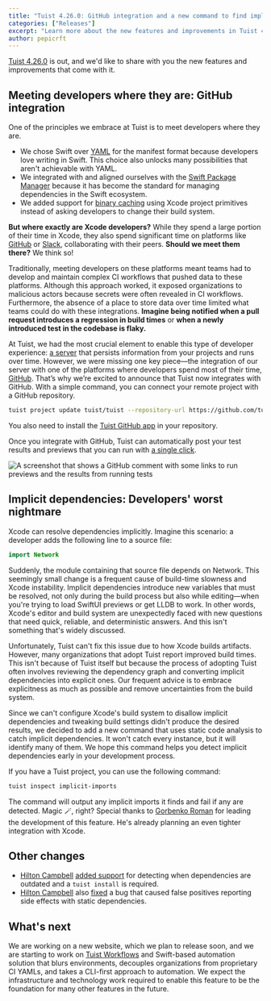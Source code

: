 ```yaml
---
title: "Tuist 4.26.0: GitHub integration and a new command to find implicit dependencies"
categories: ["Releases"]
excerpt: "Learn more about the new features and improvements in Tuist 4.26.0."
author: pepicrft
---
```


[Tuist 4.26.0](https://github.com/tuist/tuist/releases/tag/4.26.0) is out, and we'd like to share with you the new features and improvements that come with it.

## Meeting developers where they are: GitHub integration

One of the principles we embrace at Tuist is to meet developers where they are.

- We chose Swift over [YAML](https://yaml.org/) for the manifest format because developers love writing in Swift. This choice also unlocks many possibilities that aren't achievable with YAML.
- We integrated with and aligned ourselves with the [Swift Package Manager](https://www.swift.org/documentation/package-manager/) because it has become the standard for managing dependencies in the Swift ecosystem.
- We added support for [binary caching](https://docs.tuist.io/guides/develop/build/cache) using Xcode project primitives instead of asking developers to change their build system.

**But where exactly are Xcode developers?** While they spend a large portion of their time in Xcode, they also spend significant time on platforms like [GitHub](https://github.com) or [Slack](https://slack.com), collaborating with their peers. **Should we meet them there?** We think so!

Traditionally, meeting developers on these platforms meant teams had to develop and maintain complex CI workflows that pushed data to these platforms. Although this approach worked, it exposed organizations to malicious actors because secrets were often revealed in CI workflows. Furthermore, the absence of a place to store data over time limited what teams could do with these integrations. **Imagine being notified when a pull request introduces a regression in build times** or **when a newly introduced test in the codebase is flaky.**

At Tuist, we had the most crucial element to enable this type of developer experience: [a server](https://docs.tuist.io/server/introduction/why-a-server) that persists information from your projects and runs over time. However, we were missing one key piece—the integration of our server with one of the platforms where developers spend most of their time, [GitHub](https://github.com). That’s why we’re excited to announce that Tuist now integrates with GitHub. With a simple command, you can connect your remote project with a GitHub repository.

```bash
tuist project update tuist/tuist --repository-url https://github.com/tuist/tuist
```

You also need to install the [Tuist GitHub app](https://github.com/marketplace/tuist) in your repository.

Once you integrate with GitHub, Tuist can automatically post your test results and previews that you can run with [a single click](/blog/2024/08/28/tuist-macos-app).

![A screenshot that shows a GitHub comment with some links to run previews and the results from running tests](./github-app-comment.png)

## Implicit dependencies: Developers' worst nightmare

Xcode can resolve dependencies implicitly. Imagine this scenario: a developer adds the following line to a source file:

```swift
import Network
```

Suddenly, the module containing that source file depends on Network. This seemingly small change is a frequent cause of build-time slowness and Xcode instability. Implicit dependencies introduce new variables that must be resolved, not only during the build process but also while editing—when you're trying to load SwiftUI previews or get LLDB to work. In other words, Xcode's editor and build system are unexpectedly faced with new questions that need quick, reliable, and deterministic answers. And this isn't something that's widely discussed.

Unfortunately, Tuist can't fix this issue due to how Xcode builds artifacts. However, many organizations that adopt Tuist report improved build times. This isn't because of Tuist itself but because the process of adopting Tuist often involves reviewing the dependency graph and converting implicit dependencies into explicit ones. Our frequent advice is to embrace explicitness as much as possible and remove uncertainties from the build system.

Since we can't configure Xcode's build system to disallow implicit dependencies and tweaking build settings didn't produce the desired results, we decided to add a new command that uses static code analysis to catch implicit dependencies. It won't catch every instance, but it will identify many of them. We hope this command helps you detect implicit dependencies early in your development process.

If you have a Tuist project, you can use the following command:

```bash
tuist inspect implicit-imports
```

The command will output any implicit imports it finds and fail if any are detected. Magic 🪄, right? Special thanks to [Gorbenko Roman](https://github.com/rofle100lvl) for leading the development of this feature. He's already planning an even tighter integration with Xcode.

## Other changes

- [Hilton Campbell](https://github.com/hiltonc) [added support](https://github.com/tuist/tuist/pull/6663) for detecting when dependencies are outdated and a `tuist install` is required.
- [Hilton Campbell](https://github.com/hiltonc) also [fixed](https://github.com/tuist/tuist/pull/6675) a bug that caused false positives reporting side effects with static dependencies.

## What's next

We are working on a new website, which we plan to release soon, and we are starting to work on [Tuist Workflows](https://docs.tuist.io/guides/develop/automate/workflows) and Swift-based automation solution that blurs environments, decouples organizations from proprietary CI YAMLs, and takes a CLI-first approach to automation. We expect the infrastructure and technology work required to enable this feature to be the foundation for many other features in the future.